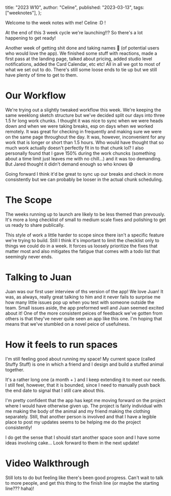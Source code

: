   title: "2023 W10",
  author: "Celine",
  published: "2023-03-13",
  tags: ["weeknotes"],
};

Welcome to the week notes with me! Celine :D !

At the end of this 3 week cycle we're launching!!? So there's a lot happening to get ready!

Another week of getting shit done and taking names 🤩 (of potential users who would love the app). We finished some stuff with reactions, made a first pass at the landing page, talked about pricing, added studio level notifications, added the Card Calendar, etc etc! All in all we got to most of what we set out to do. There's still some loose ends to tie up but we still have plenty of time to get to them.

# Our Workflow

We're trying out a slightly tweaked workflow this week. We're keeping the same weeklong sketch structure but we've decided split our days into three 1.5 hr long work chunks. I thought it was nice to sync when we were heads down and when we were taking breaks, esp on days when we worked remotely. It was great for checking in frequently and making sure we were on the same page throughout the day. It was, however, inconvenient for any work that is longer or short than 1.5 hours. Who would have thought that so much work actually doesn't perfectly fit in to that chunk lol? I also personally found that I gave 150% during the work chuncks (something about a time limit just leaves me with no chill...) and it was too demanding. But Jared thought it didn't demand enough so who knows 😅

Going forward I think it'd be great to sync up our breaks and check in more consistently but we can probably be looser in the actual chunk scheduling.

# The Scope

The weeks running up to launch are likely to be less themed than prevously. It's more a long checklist of small to medium scale fixes and polishing to get us ready to share publically.

This style of work a little harder to scope since there isn't a specific feature we're trying to build. Still I think it's important to limit the checklist only to things we could do in a week. It forces us loosely prioritize the fixes that matter most and also mitigates the fatigue that comes with a todo list that seemingly never ends.

# Talking to Juan

Juan was our first user interview of ths version of the app! We love Juan! It was, as always, really great talking to him and it never fails to surprise me how many little issues pop up when you test with someone outside the team. Small issues aside, the app preformed well and Juan seemed excited about it! One of the more consistent peices of feedback we've gotten from others is that they've never quite seen an app like this one. I'm hoping that means that we've stumbled on a novel peice of usefulness.

# How it feels to run spaces

I'm still feeling good about running my space! My current space (called Stuffy Stuff) is one in which a friend and I design and build a stuffed animal together.

It's a rather long one (a month + ) and I keep extending it to meet our needs. I still feel, however, that it is bounded, since I need to manually push back the end date to signal that I still care about this.

I'm pretty confident that the app has kept me moving forward on the project where I would have otherwise given up. The project is fairly individual with me making the body of the animal and my friend making the clothing separately. Still, that another person is involved and that I have a legible place to post my updates seems to be helping me do the project consistently!

I do get the sense that I should start another space soon and I have some ideas involving cake... Look forward to them in the next update!

# Video Walkthrough

<YouTubeEmbed id="j9w0jZfHKLY" />

Still lots to do but feeling like there's been good progress. Can't wait to talk to more people, and get this thing to the finish line (or maybe the starting line??? haha)!
